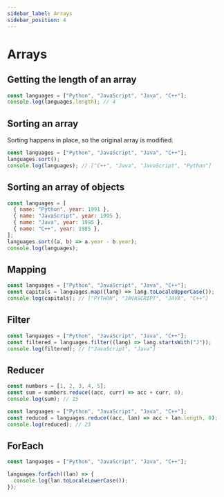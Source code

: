 ```yaml
---
sidebar_label: Arrays
sidebar_position: 4
---
```


# Arrays

## Getting the length of an array

```js
const languages = ["Python", "JavaScript", "Java", "C++"];
console.log(languages.length); // 4
```

## Sorting an array

Sorting happens in place, so the original array is modified.

```js
const languages = ["Python", "JavaScript", "Java", "C++"];
languages.sort();
console.log(languages); // ["C++", "Java", "JavaScript", "Python"]
```

## Sorting an array of objects

```js
const languages = [
  { name: "Python", year: 1991 },
  { name: "JavaScript", year: 1995 },
  { name: "Java", year: 1995 },
  { name: "C++", year: 1985 },
];
languages.sort((a, b) => a.year - b.year);
console.log(languages);
```

## Mapping

```js
const languages = ["Python", "JavaScript", "Java", "C++"];
const capitals = languages.map((lang) => lang.toLocaleUpperCase());
console.log(capitals); // ["PYTHON", "JAVASCRIPT", "JAVA", "C++"]
```

## Filter

```js
const languages = ["Python", "JavaScript", "Java", "C++"];
const filtered = languages.filter((lang) => lang.startsWith("J"));
console.log(filtered); // ["JavaScript", "Java"]
```

## Reducer

```js
const numbers = [1, 2, 3, 4, 5];
const sum = numbers.reduce((acc, curr) => acc + curr, 0);
console.log(sum); // 15
```

```js
const languages = ["Python", "JavaScript", "Java", "C++"];
const reduced = languages.reduce((acc, lan) => acc + lan.length, 0);
console.log(reduced); // 23
```

## ForEach

```js
const languages = ["Python", "JavaScript", "Java", "C++"];

languages.forEach((lan) => {
  console.log(lan.toLocaleLowerCase());
});
```
